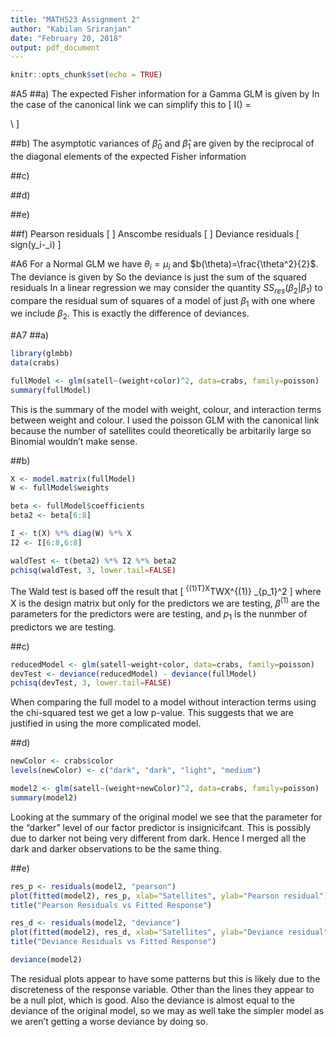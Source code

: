 ```yaml
---
title: "MATH523 Assignment 2"
author: "Kabilan Sriranjan"
date: "February 20, 2018"
output: pdf_document
---
```


```r
knitr::opts_chunk$set(echo = TRUE)
```

#A5
##a)
The expected Fisher information for a Gamma GLM is given by
\begin{align*}
I(\beta) &= X^TWX \\
&= \begin{bmatrix} 1 & \dots & 1 \\ x_1 & \dots & x_n\end{bmatrix} diag\Bigg(\frac{1}{a(\phi_i)b''(\theta_i)g'(\theta_i)}\Bigg) \begin{bmatrix} 1 & x_1 \\ \dots & \dots \\ 1 & x_n \end{bmatrix}\\
&= \begin{bmatrix} \frac{1}{a(\phi_1)b''(\theta_1)g'(\theta_1)} & \dots & \frac{1}{a(\phi_n)b''(\theta_n)g'(\theta_n)^2} \\ \frac{x_1}{a(\phi_1)b''(\theta_1)g'(\theta_1)} & \dots & \frac{x_n}{a(\phi_n)b''(\theta_n)g'(\theta_n)^2}\end{bmatrix} \begin{bmatrix} 1 & x_1 \\ \dots & \dots \\ 1 & x_n \end{bmatrix} \\
&= \begin{bmatrix} \sum_{i=1}^{n}\frac{1}{a(\phi_i)b''(\theta_i)g'(\theta_i)} & \sum_{i=1}^{n}\frac{x_i}{a(\phi_i)b''(\theta_i)g'(\theta_i)} \\ \sum_{i=1}^{n}\frac{x_i}{a(\phi_i)b''(\theta_i)g'(\theta_i)} & \sum_{i=1}^{n}\frac{x_i^2}{a(\phi_i)b''(\theta_i)g'(\theta_i)^2} \end{bmatrix} \\
&= \begin{bmatrix} \sum_{i=1}^{n}\frac{1}{\frac{\mu^2}{\nu_i}g'(\theta_i)^2} & \sum_{i=1}^{n}\frac{x_i}{\frac{\mu^2}{\nu_i}g'(\theta_i)^2} \\ \sum_{i=1}^{n}\frac{x_i}{\frac{\mu^2}{\nu_i}g'(\theta_i)^2} & \sum_{i=1}^{n}\frac{x_i^2}{\frac{\mu^2}{\nu_i}g'(\theta_i)^2} \end{bmatrix} \\
\end{align*}
In the case of the canonical link we can simplify this to
\[
I(\beta) = \begin{bmatrix} \sum_{i=1}^{n}\mu_i^2\nu_i & \sum_{i=1}^{n}\mu_i^2x_i\nu_i \\ \sum_{i=1}^{n}\mu_i^2x_i\nu_i & \sum_{i=1}^n\mu_i^2x_i^2\nu_i \end{bmatrix} \\
\]

##b)
The asymptotic variances of $\widehat{\beta}_0$ and $\widehat{\beta}_1$ are given by the reciprocal of the diagonal elements of the expected Fisher information
\begin{align*}
var(\beta_0) &= \frac{1}{\sum_{i=1}^{n}\nu_i} \\
var(\beta_1) &= \frac{1}{\sum_{i=1}^nx_i^2\nu_i}
\end{align*}

##c)

##d)

##e)
\begin{align*}
D(y, \hat{\mu}) &= 2\sum_{i=1}^{n}w_i(y_i(\bar{\theta}_i-\hat{\theta}_i)-b(\bar{\theta}_i)+b(\hat{\theta}_i)) \\
&= \sum_{i=1}^{n}w_i(-\frac{1}{y_i}+\frac{1}{\hat{\mu}_i})-log(y_i)+log(\hat{\mu}_i)) \\
&= 2\sum_{i=1}^{n}w_i(\frac{y_i-\hat{\mu}_i}{\hat{\mu_i}}-log(\frac{y_i}{\hat{\mu}_i}))
\end{align*}

##f)
Pearson residuals
\[
\frac{y_i-\hat{\mu}_i}{\hat{\mu}}\sqrt{w_i}
\]
Anscombe residuals
\[
\frac{3(y_i^{\frac{1}{3}}-\hat{\mu_i}^{\frac{1}{3}})}{\hat{\mu}_i^{\frac{1}{6}}}
\]
Deviance residuals
\[
sign(y_i-\hat{\mu}_i)\sqrt{2w_i(\frac{y_i-\hat{\mu}_i}{\hat{\mu_i}}-log(\frac{y_i}{\hat{\mu}_i}))}
\]

#A6
For a Normal GLM we have $\theta_i = \mu_i$ and $b(\theta)=\frac{\theta^2}{2}$. The deviance is given by
\begin{align*}
D(y, \hat{\mu}) &= 2\sum_{i=1}^{n}(y_i(y_i-\hat{\mu}_i) - \frac{y_i^2}{2} + \frac{\hat{\mu}_i^2}{2}) \\
&= \sum_{i=1}^{n}(y_i-\hat{\mu}_i)^2
\end{align*}
So the deviance is just the sum of the squared residuals
In a linear regression we may consider the quantity $SS_{res}(\beta_2|\beta_1)$ to compare the residual sum of squares of a model of just $\beta_1$ with one where we include $\beta_2$. This is exactly the difference of deviances.

#A7
##a)
```r
library(glmbb)
data(crabs)

fullModel <- glm(satell~(weight+color)^2, data=crabs, family=poisson)
summary(fullModel)
```
This is the summary of the model with weight, colour, and interaction terms between weight and colour. I used the poisson GLM with the canonical link because the number of satellites could theoretically be arbitarily large so Binomial wouldn't make sense.

##b)
```r
X <- model.matrix(fullModel)
W <- fullModel$weights

beta <- fullModel$coefficients
beta2 <- beta[6:8]

I <- t(X) %*% diag(W) %*% X
I2 <- I[6:8,6:8]

waldTest <- t(beta2) %*% I2 %*% beta2
pchisq(waldTest, 3, lower.tail=FALSE)
```
The Wald test is based off the result that
\[
\widehat{\beta}^{(1)T}X^TWX\widehat{\beta}^{(1)} \approx \chi_{p_1}^2 
\]
where X is the design matrix but only for the predictors we are testing, $\beta^{(1)}$ are the parameters for the predictors were are testing, and $p_1$ is the nunmber of predictors we are testing.

##c)
```r
reducedModel <- glm(satell~weight+color, data=crabs, family=poisson)
devTest <- deviance(reducedModel) - deviance(fullModel)
pchisq(devTest, 3, lower.tail=FALSE)
```
When comparing the full model to a model without interaction terms using the chi-squared test we get a low p-value. This suggests that we are justified in using the more complicated model.

##d)
```r
newColor <- crabs$color
levels(newColor) <- c("dark", "dark", "light", "medium")

model2 <- glm(satell~(weight+newColor)^2, data=crabs, family=poisson)
summary(model2)
```
Looking at the summary of the original model we see that the parameter for the "darker" level of our factor predictor is insignicifcant. This is possibly due to darker not being very different from dark. Hence I merged all the dark and darker observations to be the same thing.

##e)
```r
res_p <- residuals(model2, "pearson")
plot(fitted(model2), res_p, xlab="Satellites", ylab="Pearson residual")
title("Pearson Residuals vs Fitted Response")

res_d <- residuals(model2, "deviance")
plot(fitted(model2), res_d, xlab="Satellites", ylab="Deviance residual")
title("Deviance Residuals vs Fitted Response")

deviance(model2)
```
The residual plots appear to have some patterns but this is likely due to the discreteness of the response variable. Other than the lines they appear to be a null plot, which is good. Also the deviance is almost equal to the deviance of the original model, so we may as well take the simpler model as we aren't getting a worse deviance by doing so.